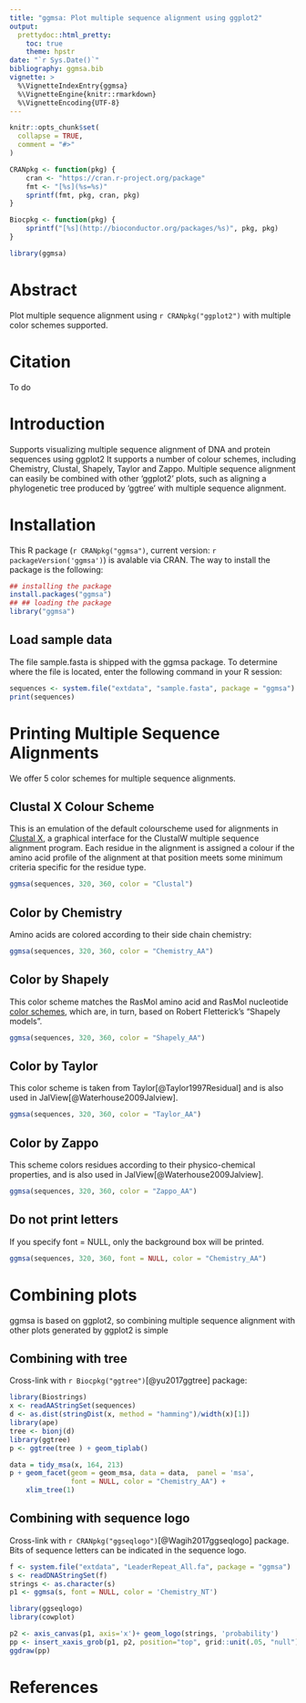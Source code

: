 ```yaml
---
title: "ggmsa: Plot multiple sequence alignment using ggplot2"
output: 
  prettydoc::html_pretty:
    toc: true
    theme: hpstr
date: "`r Sys.Date()`"
bibliography: ggmsa.bib
vignette: >
  %\VignetteIndexEntry{ggmsa}
  %\VignetteEngine{knitr::rmarkdown}
  %\VignetteEncoding{UTF-8}
---
```


```r
knitr::opts_chunk$set(
  collapse = TRUE,
  comment = "#>"
)

CRANpkg <- function(pkg) {
    cran <- "https://cran.r-project.org/package"
    fmt <- "[%s](%s=%s)"
    sprintf(fmt, pkg, cran, pkg)
}

Biocpkg <- function(pkg) {
    sprintf("[%s](http://bioconductor.org/packages/%s)", pkg, pkg)
}
```

```r
library(ggmsa)
```

# Abstract

Plot multiple sequence alignment using `r CRANpkg("ggplot2")` with multiple color schemes supported.

# Citation

To do

# Introduction

Supports visualizing multiple sequence alignment of DNA and protein sequences using ggplot2 It supports a number of colour schemes, including Chemistry, Clustal, Shapely, Taylor and Zappo. Multiple sequence alignment can easily be combined with other 'ggplot2' plots, such as aligning a phylogenetic tree produced by 'ggtree' with multiple sequence alignment.

# Installation

This R package (`r CRANpkg("ggmsa")`, current version: `r packageVersion('ggmsa')`) is avalable via CRAN. The way to install the package is the following:

```r
## installing the package
install.packages("ggmsa")
## ## loading the package
library("ggmsa")
```

## Load sample data

The file sample.fasta is shipped with the ggmsa package. To determine where the file is located, enter the following command in your R session:

```r
sequences <- system.file("extdata", "sample.fasta", package = "ggmsa")
print(sequences)
```

# Printing Multiple Sequence Alignments

We offer 5 color schemes for multiple sequence alignments.

## Clustal X Colour Scheme

This is an emulation of the default colourscheme used for alignments in [Clustal X](http://www.jalview.org/help/html/colourSchemes/clustal.html), a graphical interface for the ClustalW multiple sequence alignment program. Each residue in the alignment is assigned a colour if the amino acid profile of the alignment at that position meets some minimum criteria specific for the residue type.

```r
ggmsa(sequences, 320, 360, color = "Clustal")
```

## Color by Chemistry

Amino acids are colored according to their side chain chemistry:

```r
ggmsa(sequences, 320, 360, color = "Chemistry_AA")
```

## Color by Shapely

This color scheme matches the RasMol amino acid and RasMol nucleotide [color schemes](http://openrasmol.org/doc/rasmol.html#shapelycolours), which are, in turn, based on Robert Fletterick’s "Shapely models".

```r
ggmsa(sequences, 320, 360, color = "Shapely_AA")
```

## Color by Taylor

This color scheme is taken from Taylor[@Taylor1997Residual] and is also used in JalView[@Waterhouse2009Jalview].

```r
ggmsa(sequences, 320, 360, color = "Taylor_AA")
```

## Color by Zappo

This scheme colors residues according to their physico-chemical properties, and is also used in JalView[@Waterhouse2009Jalview].

```r
ggmsa(sequences, 320, 360, color = "Zappo_AA")
```

## Do not print letters

If you specify font = NULL, only the background box will be printed.
```r
ggmsa(sequences, 320, 360, font = NULL, color = "Chemistry_AA")
```

# Combining plots

ggmsa is based on ggplot2, so combining multiple sequence alignment with other plots generated by ggplot2 is simple

## Combining with tree

Cross-link with `r Biocpkg("ggtree")`[@yu2017ggtree] package:

```r
library(Biostrings)
x <- readAAStringSet(sequences)
d <- as.dist(stringDist(x, method = "hamming")/width(x)[1])
library(ape)
tree <- bionj(d)
library(ggtree)
p <- ggtree(tree ) + geom_tiplab()

data = tidy_msa(x, 164, 213)
p + geom_facet(geom = geom_msa, data = data,  panel = 'msa',
               font = NULL, color = "Chemistry_AA") +
    xlim_tree(1)
```

## Combining with sequence logo

Cross-link with `r CRANpkg("ggseqlogo")`[@Wagih2017ggseqlogo] package. Bits of sequence letters can be indicated in the sequence logo.

```r
f <- system.file("extdata", "LeaderRepeat_All.fa", package = "ggmsa")
s <- readDNAStringSet(f)
strings <- as.character(s)
p1 <- ggmsa(s, font = NULL, color = 'Chemistry_NT')

library(ggseqlogo)
library(cowplot)

p2 <- axis_canvas(p1, axis='x')+ geom_logo(strings, 'probability') 
pp <- insert_xaxis_grob(p1, p2, position="top", grid::unit(.05, "null"))
ggdraw(pp)
```

# References
